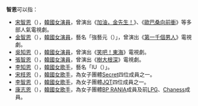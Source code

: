 '''智恩'''可以指：
*[[宋智恩|宋智恩]]（{{lang|ko|송지은}}），[[韓國|韓國]][[女演員|女演員]]，曾演出《[[加油，金先生！|加油，金先生！]]》、《[[歐巴桑向前衝|歐巴桑向前衝]]》等多部人氣電視劇。
*[[強藝元|金智恩]]（{{lang|ko|김지은}}），[[韓國|韓國]][[女演員|女演員]]，藝名「強藝元（{{lang|ko|강예원}}）」，曾演出《[[第一千個男人|第一千個男人]]》電視劇。
*[[吳知恩|吳知恩]]（{{lang|ko|오지은}}），[[韓國|韓國]][[女演員|女演員]]，曾演出《[[笑吧！東海|笑吧！東海]]》電視劇。
*[[張智恩|張智恩]]（{{lang|ko|장지은}}），[[韓國|韓國]][[女演員|女演員]]，曾演出《[[樹大根深|樹大根深]]》電視劇。
*[[IU_(歌手)|李知恩]]（{{lang|ko|이지은}}），[[韓國|韓國]][[女歌手|女歌手]]，藝名「IU（{{lang|ko|아이유}}）」。
*[[宋枝恩|宋枝恩]]（{{lang|ko|송지은}}），[[韓國|韓國]][[女歌手|女歌手]]，為女子團體[[Secret_(組合)|Secret]]四位成員之一。
*[[JQT|李智恩]]（{{lang|ko|이지은}}），[[韓國|韓國]][[女歌手|女歌手]]，為女子團體[[JQT|JQT]]四位成員之一。
*[[康志恩|康志恩]]（{{lang|ko|강지은}}），[[韓國|韓國]][[女歌手|女歌手]]，為女子團體[[BP_RANIA|BP RANIA]]成員及前[[LPG_(音樂團體)|LPG]]、[[Chaness|Chaness]]成員。

{{disambig}}